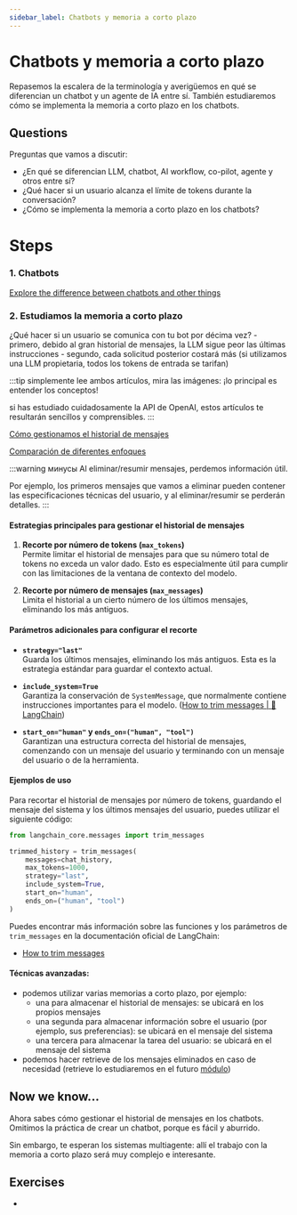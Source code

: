 ```yaml
---
sidebar_label: Chatbots y memoria a corto plazo
---
```


# Chatbots y memoria a corto plazo

Repasemos la escalera de la terminología y averigüemos en qué se diferencian un chatbot y un agente de IA entre sí. También estudiaremos cómo se implementa la memoria a corto plazo en los chatbots.

## Questions

Preguntas que vamos a discutir:
- ¿En qué se diferencian LLM, chatbot, AI workflow, co-pilot, agente y otros entre sí?
- ¿Qué hacer si un usuario alcanza el límite de tokens durante la conversación?
- ¿Cómo se implementa la memoria a corto plazo en los chatbots?

# Steps

### 1. Chatbots

[Explore the difference between chatbots and other things](https://excalidraw.com/#json=zjh38Ls_XMRTsUO60aur5,2ieU4682rDovB05fL_KgOw)

### 2. Estudiamos la memoria a corto plazo

¿Qué hacer si un usuario se comunica con tu bot por décima vez?
    - primero, debido al gran historial de mensajes, la LLM sigue peor las últimas instrucciones
    - segundo, cada solicitud posterior costará más (si utilizamos una LLM propietaria, todos los tokens de entrada se tarifan)

:::tip
simplemente lee ambos artículos, mira las imágenes: ¡lo principal es entender los conceptos!

si has estudiado cuidadosamente la API de OpenAI, estos artículos te resultarán sencillos y comprensibles.
:::

[Cómo gestionamos el historial de mensajes](https://langchain-ai.github.io/langgraph/concepts/memory/#summarizing-past-conversations)

[Comparación de diferentes enfoques](https://www.pinecone.io/learn/series/langchain/langchain-expression-language/)

:::warning минусы
Al eliminar/resumir mensajes, perdemos información útil.

Por ejemplo, los primeros mensajes que vamos a eliminar pueden contener las especificaciones técnicas del usuario, y al eliminar/resumir se perderán detalles.
:::

#### Estrategias principales para gestionar el historial de mensajes

1. **Recorte por número de tokens (`max_tokens`)**  
   Permite limitar el historial de mensajes para que su número total de tokens no exceda un valor dado. Esto es especialmente útil para cumplir con las limitaciones de la ventana de contexto del modelo.

2. **Recorte por número de mensajes (`max_messages`)**  
   Limita el historial a un cierto número de los últimos mensajes, eliminando los más antiguos.

#### Parámetros adicionales para configurar el recorte

- **`strategy="last"`**  
  Guarda los últimos mensajes, eliminando los más antiguos. Esta es la estrategia estándar para guardar el contexto actual.

- **`include_system=True`**  
  Garantiza la conservación de `SystemMessage`, que normalmente contiene instrucciones importantes para el modelo. ([How to trim messages | 🦜️ LangChain](https://python.langchain.com/docs/how_to/trim_messages/?utm_source=chatgpt.com))

- **`start_on="human"` y `ends_on=("human", "tool")`**  
  Garantizan una estructura correcta del historial de mensajes, comenzando con un mensaje del usuario y terminando con un mensaje del usuario o de la herramienta.

#### Ejemplos de uso

Para recortar el historial de mensajes por número de tokens, guardando el mensaje del sistema y los últimos mensajes del usuario, puedes utilizar el siguiente código:

```python
from langchain_core.messages import trim_messages

trimmed_history = trim_messages(
    messages=chat_history,
    max_tokens=1000,
    strategy="last",
    include_system=True,
    start_on="human",
    ends_on=("human", "tool")
)
```

Puedes encontrar más información sobre las funciones y los parámetros de `trim_messages` en la documentación oficial de LangChain:

- [How to trim messages](https://python.langchain.com/docs/how_to/trim_messages/)

#### Técnicas avanzadas:

- podemos utilizar varias memorias a corto plazo, por ejemplo:
    - una para almacenar el historial de mensajes: se ubicará en los propios mensajes
    - una segunda para almacenar información sobre el usuario (por ejemplo, sus preferencias): se ubicará en el mensaje del sistema
    - una tercera para almacenar la tarea del usuario: se ubicará en el mensaje del sistema
- podemos hacer retrieve de los mensajes eliminados en caso de necesidad (retrieve lo estudiaremos en el futuro [módulo](./rag/index))

## Now we know...

Ahora sabes cómo gestionar el historial de mensajes en los chatbots. Omitimos la práctica de crear un chatbot, porque es fácil y aburrido.

Sin embargo, te esperan los sistemas multiagente: allí el trabajo con la memoria a corto plazo será muy complejo e interesante.

## Exercises

-
